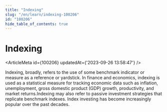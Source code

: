 ```yaml
---
title: "Indexing"
slug: "/en/learn/indexing-100206"
id: "100206"
hide_table_of_contents: true
---
```



# Indexing

<ArticleMeta id={100206} updatedAt={'2023-09-26 13:58:47'} />
<div className='border-solid border-b border-t-0 my-4 border-[var(--ifm-color-gray-300)]' />

Indexing, broadly, refers to the use of some benchmark indicator or measure as a reference or yardstick. In finance and economics, indexing is used as a statistical measure for tracking economic data such as inflation, unemployment, gross domestic product (GDP) growth, productivity, and market returns.Indexing may also refer to passive investment strategies that replicate benchmark indexes. Index investing has become increasingly popular over the past decades.

